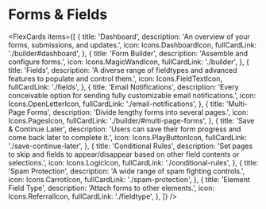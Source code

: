 

# Forms & Fields

<FlexCards
  items={[
    {
      title: 'Dashboard',
      description: 'An overview of your forms, submissions, and updates.',
      icon: Icons.DashboardIcon,
      fullCardLink: './builder#dashboard',
    },
    {
      title: 'Form Builder',
      description: 'Assemble and configure forms.',
      icon: Icons.MagicWandIcon,
      fullCardLink: './builder',
    },
    {
      title: 'Fields',
      description:
        'A diverse range of fieldtypes and advanced features to populate and control them.',
      icon: Icons.FieldTextIcon,
      fullCardLink: './fields',
    },
    {
      title: 'Email Notifications',
      description:
        'Every conceivable option for sending fully customizable email notifications.',
      icon: Icons.OpenLetterIcon,
      fullCardLink: './email-notifications',
    },
    {
      title: 'Multi-Page Forms',
      description: 'Divide lengthy forms into several pages.',
      icon: Icons.PagesIcon,
      fullCardLink: './builder/#multi-page-forms',
    },
    {
      title: 'Save & Continue Later',
      description:
        'Users can save their form progress and come back later to complete it.',
      icon: Icons.PlayButtonIcon,
      fullCardLink: './save-continue-later',
    },
    {
      title: 'Conditional Rules',
      description:
        'Set pages to skip and fields to appear/disappear based on other field contents or selections.',
      icon: Icons.LogicIcon,
      fullCardLink: './conditional-rules',
    },
    {
      title: 'Spam Protection',
      description: 'A wide range of spam fighting controls.',
      icon: Icons.CarrotIcon,
      fullCardLink: './spam-protection',
    },
    {
      title: 'Element Field Type',
      description: 'Attach forms to other elements.',
      icon: Icons.ReferralIcon,
      fullCardLink: './fieldtype',
    },
  ]}
/>
